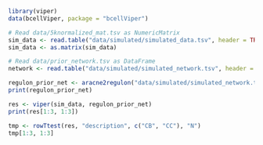```r
library(viper)
data(bcellViper, package = "bcellViper")
```
```r
# Read data/5knormalized_mat.tsv as NumericMatrix
sim_data <- read.table("data/simulated/simulated_data.tsv", header = TRUE, row.names = 1, sep = "\t")
sim_data <- as.matrix(sim_data)
```
```r
# Read data/prior_network.tsv as DataFrame
network <- read.table("data/simulated/simulated_network.tsv", header = TRUE, sep = "\t")
```
```r
regulon_prior_net <- aracne2regulon("data/simulated/simulated_network.tsv", "data/simulated/simulated_data.tsv", verbose = TRUE)
print(regulon_prior_net)
```
```r
res <- viper(sim_data, regulon_prior_net)
print(res[1:3, 1:3])
```
```r
tmp <- rowTtest(res, "description", c("CB", "CC"), "N")
tmp[1:3, 1:3]
```
```r
```